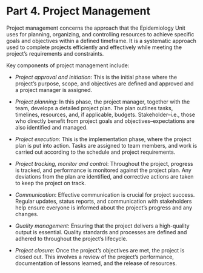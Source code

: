 # Part 4. Project Management

Project management concerns the approach that the Epidemiology Unit uses for planning, organizing, and controlling resources to achieve specific goals and objectives within a defined timeframe. It is a systematic approach used to complete projects efficiently and effectively while meeting the project's requirements and constraints.

Key components of project management include:

-   *Project approval and initiation*: This is the initial phase where the project's purpose, scope, and objectives are defined and approved and a project manager is assigned.

-   *Project planning*: In this phase, the project manager, together with the team, develops a detailed project plan. The plan outlines tasks, timelines, resources, and, if applicable, budgets. Stakeholder--i.e., those who directly benefit from project goals and objectives--expectations are also identified and managed.

-   *Project execution*: This is the implementation phase, where the project plan is put into action. Tasks are assigned to team members, and work is carried out according to the schedule and project requirements.

-   *Project tracking, monitor and control*: Throughout the project, progress is tracked, and performance is monitored against the project plan. Any deviations from the plan are identified, and corrective actions are taken to keep the project on track.

-   *Communication*: Effective communication is crucial for project success. Regular updates, status reports, and communication with stakeholders help ensure everyone is informed about the project's progress and any changes.

-   *Quality management*: Ensuring that the project delivers a high-quality output is essential. Quality standards and processes are defined and adhered to throughout the project's lifecycle.

-   *Project closure*: Once the project's objectives are met, the project is closed out. This involves a review of the project's performance, documentation of lessons learned, and the release of resources.
